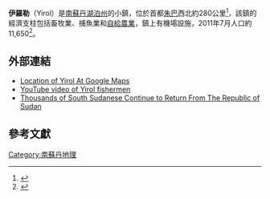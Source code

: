 {{noteTA
|1=zh-tw:伊羅爾;zh:伊羅勒;
}}
{{Infobox settlement
<!--See the Table at Infobox Settlement for all fields and descriptions of usage-->
<!-- Basic info  ---------------->
|name          =伊羅勒
|other_name             =
|native_name            =  <!-- for cities whose native name is not in English -->
|nickname               = 
|settlement_type        =
|motto                  =
<!-- images and maps  ----------->
|image_skyline          = 
|imagesize              = 
|image_caption          = 
|image_flag             = 
|flag_size              =
|image_seal             = 
|seal_size              =
|image_shield           = 
|shield_size            =
|image_map              = 
|mapsize                =
|map_caption            = 
|pushpin_map            = Southern Sudan<!-- the name of a location map as per http://en.wikipedia.org/wiki/Template:Location_map -->
|pushpin_label_position =bottom
|pushpin_mapsize        =300
|pushpin_map_caption    =
<!-- Location ------------------>
|coordinates_display    = inline,title
|coordinates_region     = SD
|subdivision_type       = 國家
|subdivision_name       = {{flag|South Sudan}}
|subdivision_type1      = 州
|subdivision_name1      = [[湖泊州|湖泊州]]
|subdivision_type2      = 
|subdivision_name2      = 
|subdivision_type3      =
|subdivision_name3      = 
|<!-- Politics ----------------->
|government_footnotes   =
|government_type        =
|leader_title           =
|leader_name            =
|leader_title1          =  <!-- for places with, say, both a mayor and a city manager -->
|leader_name1           =
|established_title      =  <!-- Settled -->
|established_date       = 
<!-- Area    --------------------->
|area_magnitude         = 
|unit_pref                =Imperial <!--Enter: Imperial, if Imperial (metric) is desired-->
|area_footnotes           =
|area_total_km2           =  <!-- ALL fields dealing with a measurements are subject to automatic unit conversion-->
|area_land_km2            = <!--See table @ Template:Infobox Settlement for details on automatic unit conversion-->
<!-- Population   ----------------------->
|population_as_of               = 2011
|population_footnotes           =
|population_note                =
|population_total               = 11650
|population_density_km2         =
|population_density_sq_mi       =
|population_metro               =
|population_density_metro_km2   =
|population_density_metro_sq_mi =
|population_blank1_title        =Ethnicities
|population_blank1              =
|population_density_blank1_km2 =   
|population_density_blank1_sq_mi =
<!-- General information  --------------->
|timezone               =[[東非時間|東非時間]] 
|utc_offset             = +3
|timezone_DST           = 
|utc_offset_DST         = 
|latd=06|latm=33|lats=36|latNS=N
|longd=30|longm=30|longs=36|longEW=E
|elevation_footnotes    =  <!--for references: use <ref> </ref> tags-->
|elevation_m            = 
|elevation_ft           =
<!-- Area/postal codes & others -------->
|postal_code_type       =  <!-- enter ZIP code, Postcode, Post code, Postal code... -->
|postal_code            =
|area_code              =
|blank_name             =
|blank_info             =
|blank1_name            =
|blank1_info            =
|website                = 
|footnotes              = 
}} 

'''伊羅勒'''（Yirol）是[[南蘇丹|南蘇丹]][[湖泊州|湖泊州]]的小鎮，位於首都[[朱巴|朱巴]]西北約280公里<ref>{{Cite web |url=http://distancecalculator.globefeed.com/Sudan_Distance_Result.asp?fromplace=Yirol%20(Bahr%20al%20Ghazal%20Wilayat)%20&toplace=Juba%20()%20(Airport)%20&fromlat=6.5566667&tolat=4.872006&fromlng=30.5036111&tolng=31.601117 |title=Estimated Road Distance Between Juba And Yirol With Map |accessdate=2011-09-11 |archive-date=2016-03-04 |archive-url=https://web.archive.org/web/20160304202510/http://distancecalculator.globefeed.com/Sudan_Distance_Result.asp?fromplace=Yirol%20(Bahr%20al%20Ghazal%20Wilayat)%20&toplace=Juba%20()%20(Airport)%20&fromlat=6.5566667&tolat=4.872006&fromlng=30.5036111&tolng=31.601117 |dead-url=no }}</ref>，該鎮的經濟支柱包括畜牧業、捕魚業和[[自給農業|自給農業]]，鎮上有機場設施，2011年7月人口約11,650<ref>{{Cite web |url=http://www.tiptopglobe.com/city?n=Yirol&p=11646#lat=6.55667&lon=30.50360&zoom=7 |title=Estimated Population of Yirol In 2011 |access-date=2011-09-11 |archive-date=2016-11-15 |archive-url=https://web.archive.org/web/20161115193427/http://www.tiptopglobe.com/city?n=Yirol&p=11646#lat=6.55667&lon=30.50360&zoom=7 |dead-url=no }}</ref>。

==外部連結==
*[http://maps.google.com/maps?q=6.560000,+30.51000&hl=en&ll=6.561912,30.50221&spn=0.016372,0.046778&sll=6.561912,30.510278&sspn=0.016372,0.030427&z=15  Location of Yirol At Google Maps]
*[http://uk.youtube.com/watch?v=wGLnrdX3bIk YouTube video of Yirol fishermen]
*[http://www.sudantribune.com/South-Sudan-returnees-continue-to,39533 Thousands of South Sudanese Continue to Return From The Republic of Sudan] {{Wayback|url=http://www.sudantribune.com/South-Sudan-returnees-continue-to,39533 |date=20120612031206 }}

==參考文獻==
{{reflist}}

[[Category:南蘇丹地理|Category:南蘇丹地理]]